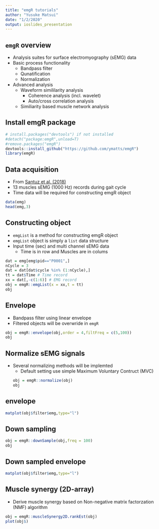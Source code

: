 ```yaml
---
title: "emgR tutorials"
author: "Yusuke Matsui"
date: "1/2/2020"
output: ioslides_presentation
---
```


## `emgR` overview
- Analysis suites for surface electromyography (sEMG) data
- Basic process functionality
    - Bandpass filter
    - Qunatification
    - Normalization
- Advanced analysis
    - Waveform simililarity analysis
        - Coherence analysis (incl. wavelet)
        - Auto/cross correlation analysis
    - Similiarity based muscle network analysis

## Install emgR package
```r
# install.packages("devtools") if not installed
#detach("package:emgR",unload=T)
#remove.packages("emgR")
devtools::install_github("https://github.com/ymatts/emgR")
library(emgR)
```

## Data acquisition
- From [Santuz et al. (2018)](https://www.frontiersin.org/articles/10.3389/fphys.2018.01509/full)
- 13 muscles sEMG (1000 Hz) records during gait cycle
- Time data will be required for constructing emgR object
```r
data(emg)
head(emg,3)
```

## Constructing object
- `emgList` is a method for constructing emgR object
- `emgList` object is simply a `list` data structure
-  Input time (sec) and multi channel sEMG data
    - Time is in row and Muscles are in colums

```r
dat = emg[emg$pid=="P0001",]
nCycle = 3
dat = dat[dat$cycle %in% (1:nCycle),]
tt = dat$Time # Time record
xx = dat[,-c(1:6)] # EMG record
obj = emgR::emgList(x = xx,t = tt)
obj
```

## Envelope
- Bandpass filter using linear envelope
- Filtered objects will be overwride in `emgR`
```r
obj = emgR::envelope(obj,order = 4,filtFreq = c(5,100))
obj
```


## Normalize sEMG signals
- Several normalizing methods will be implemted
    - Default setting use simple Maximum Voluntary Contruct (MVC)
```r
obj = emgR::normalize(obj)
obj
```

## envelope
```r
matplot(obj$filter$emg,type="l")
```


## Down sampling
```r
obj = emgR::downSample(obj,freq = 100)
obj
```

## Down sampled envelope
```r
matplot(obj$filter$emg,type="l")
```

## Muscle synergy (2D-array)
- Derive muscle synergy based on Non-negative matrix factorzation (NMF) algorithm
```r
obj = emgR::muscleSynergy2D.rankEst(obj)
plot(obj$)
```


<!-- ## Filtering sEMG signals -->
<!-- - Bandpass filter using butterworth filter -->
<!-- - Filtered objects will be overwride in `emgR` -->
<!-- - Default setting is `order` 4 and `[5,200]` bandpass filter -->
<!-- ```{r,echo=T,warning=TRUE,message=FALSE} -->
<!-- obj = emgR::bandpass(obj,order = 4,filtFreq = c(5,100)) -->
<!-- obj -->
<!-- ``` -->

<!-- ## Waveform similiarity analysis -->
<!-- - Coherence analysis -->
<!--     - Linear coherence / Wavelet coherence -->
<!-- - Correlation analysis -->
<!--     - Auto/Cross-correlation, Distance correlation etc. -->
<!-- - Default setting is linear coherence by `stats::spec.pgram()` function -->
<!-- ```{r,echo=T,warning=F,message=F} -->
<!-- obj = emgR::coherence(obj) -->
<!-- obj -->
<!-- ``` -->

<!-- ## Visualize coherence function -->
<!-- - Muscle $^times$ Muscle smoothed coherences are plotted -->
<!-- - The plot is saved in file path with `files` -->
<!-- - `cohRange` is which frequency range should be considered -->
<!-- - This takes several time -->
<!-- ```{r,eval=F,warning=F,message=F} -->
<!-- file_path = paste0(tempfile(tmpdir = "inst"),".pdf") -->
<!-- plot.emgR(obj,type="coh",files = file_path,cohRange=c(0,100)) -->
<!-- ``` -->

<!-- ## Visualize coherence functions -->
<!-- ```{r,include=T,echo=F,warning=F,message=F,out.width="70%",fig.align="center"} -->
<!-- knitr::include_graphics(file_path) -->
<!-- ``` -->

<!-- ## Aggregate coherence function into means within frequency bands -->
<!-- - Average aggregation by frequecies such as $\alpha$, $\beta$, $\gamma$ bands. -->
<!-- - Frequency can be specified with `cohRange` by vector. -->
<!--     - Following example shows averaged coherence from 15 Hz to 20 Hz.  -->
<!-- - Heatmap of aggregated coherence can be visulized by `plot.it` argument -->
<!-- ```{r,warning=F,message=F} -->
<!-- obj = emgR::aggrCoh(obj,cohRange = c(15,20),plot.it = FALSE) -->
<!-- obj -->
<!-- ``` -->

<!-- ## Aggregate coherence function into means within frequency bands -->
<!-- ```{r,warning=F,message=F,out.width="90%",fig.align="center"} -->
<!-- obj = emgR::aggrCoh(obj,cohRange = c(15,20),plot.it = TRUE) -->
<!-- ``` -->


<!-- ## Coherent muscle network construction -->
<!-- - Network is constructed via aggregated coherence -->
<!-- - Two mode of networks: -->
<!--     - Weighted network can be constructed with `mode="weighted"` -->
<!--     - Not weighted network can be constructed with `mode="bin"` -->
<!-- - Coherence is binarized with `thres` argument -->
<!--     - Default `thres` is `0.25` -->
<!-- - You can visualize network via `plot.it` argument. -->
<!-- ```{r,warning=F,message=F} -->
<!-- obj = emgR::cohNet(obj,mode = "bin",thres = 0.3,plot.it = FALSE) -->
<!-- ``` -->


<!-- ## Coherent muscle network construction -->
<!-- ```{r,warning=F,message=F,out.width="90%",fig.align="center"} -->
<!-- obj = emgR::cohNet(obj,mode = "bin",thres = 0.4,plot.it = TRUE) -->
<!-- ``` -->


<!-- ## Network based muscle module detection -->
<!-- - Muscle modules are found based on linkcomm pakcage ([Ahn et al. 2010]("https://arxiv.org/pdf/0903.3178.pdf"), [Becker et al. 2012]("http://bioinformatics.oxfordjournals.org/content/28/1/84.full")) -->
<!-- - `plot.it` visualize module structure -->
<!--     - You can choose `plot.type` from `"member"` or `"graph"` -->
<!-- - In this model, each muscle can belong to several modules (muti-membership) -->


<!-- ## Network based muscle module detection -->
<!-- - In case of `plot.type = "graph"` -->
<!-- ```{r,warning=F,message=F} -->
<!-- obj = emgR::moduleFinder(obj,plot.it = TRUE,plot.type = "graph") -->
<!-- ``` -->

<!-- ## Network based muscle module detection -->
<!-- - In case of `plot.type = "member"` -->
<!-- ```{r,warning=F,message=F} -->
<!-- obj = emgR::moduleFinder(obj,plot.it = TRUE,plot.type = "member") -->
<!-- ``` -->
